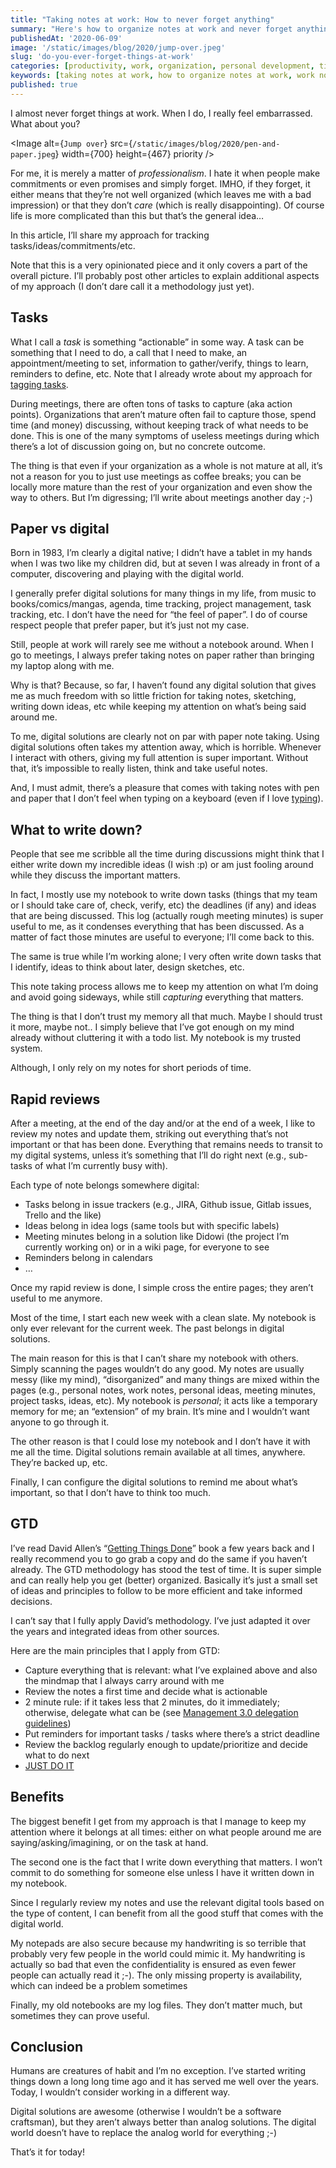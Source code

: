 ```yaml
---
title: "Taking notes at work: How to never forget anything"
summary: "Here's how to organize notes at work and never forget anything."
publishedAt: '2020-06-09'
image: '/static/images/blog/2020/jump-over.jpeg'
slug: 'do-you-ever-forget-things-at-work'
categories: [productivity, work, organization, personal development, time management]
keywords: [taking notes at work, how to organize notes at work, work notes, how to take meeting notes that really work, work]
published: true
---
```


I almost never forget things at work. When I do, I really feel embarrassed. What about you?

<Image
  alt={`Jump over`}
  src={`/static/images/blog/2020/pen-and-paper.jpeg`}
  width={700}
  height={467}
  priority
/>

For me, it is merely a matter of _professionalism_. I hate it when people make commitments or even promises and simply forget. IMHO, if they forget, it either means that they’re not well organized (which leaves me with a bad impression) or that they don’t _care_ (which is really disappointing). Of course life is more complicated than this but that’s the general idea…

In this article, I’ll share my approach for tracking tasks/ideas/commitments/etc.

Note that this is a very opinionated piece and it only covers a part of the overall picture. I’ll probably post other articles to explain additional aspects of my approach (I don’t dare call it a methodology just yet).

## Tasks

What I call a _task_ is something “actionable” in some way. A task can be something that I need to do, a call that I need to make, an appointment/meeting to set, information to gather/verify, things to learn, reminders to define, etc. Note that I already wrote about my approach for [tagging tasks](https://medium.com/@dSebastien/tagging-your-daily-todos-when-moscow-is-not-enough-75e402a7b8ef).

During meetings, there are often tons of tasks to capture (aka action points). Organizations that aren’t mature often fail to capture those, spend time (and money) discussing, without keeping track of what needs to be done. This is one of the many symptoms of useless meetings during which there’s a lot of discussion going on, but no concrete outcome.

The thing is that even if your organization as a whole is not mature at all, it’s not a reason for you to just use meetings as coffee breaks; you can be locally more mature than the rest of your organization and even show the way to others. But I’m digressing; I’ll write about meetings another day ;-)

## Paper vs digital

Born in 1983, I’m clearly a digital native; I didn’t have a tablet in my hands when I was two like my children did, but at seven I was already in front of a computer, discovering and playing with the digital world.

I generally prefer digital solutions for many things in my life, from music to books/comics/mangas, agenda, time tracking, project management, task tracking, etc. I don’t have the need for “the feel of paper”. I do of course respect people that prefer paper, but it’s just not my case.

Still, people at work will rarely see me without a notebook around. When I go to meetings, I always prefer taking notes on paper rather than bringing my laptop along with me.

Why is that? Because, so far, I haven’t found any digital solution that gives me as much freedom with so little friction for taking notes, sketching, writing down ideas, etc while keeping my attention on what’s being said around me.

To me, digital solutions are clearly not on par with paper note taking. Using digital solutions often takes my attention away, which is horrible. Whenever I interact with others, giving my full attention is super important. Without that, it’s impossible to really listen, think and take useful notes.

And, I must admit, there’s a pleasure that comes with taking notes with pen and paper that I don’t feel when typing on a keyboard (even if I love [typing](https://medium.com/@dSebastien/typewriter-sounds-on-linux-7df3e820afe6)).

## What to write down?

People that see me scribble all the time during discussions might think that I either write down my incredible ideas (I wish :p) or am just fooling around while they discuss the important matters.

In fact, I mostly use my notebook to write down tasks (things that my team or I should take care of, check, verify, etc) the deadlines (if any) and ideas that are being discussed. This log (actually rough meeting minutes) is super useful to me, as it condenses everything that has been discussed. As a matter of fact those minutes are useful to everyone; I’ll come back to this.

The same is true while I’m working alone; I very often write down tasks that I identify, ideas to think about later, design sketches, etc.

This note taking process allows me to keep my attention on what I’m doing and avoid going sideways, while still _capturing_ everything that matters.

The thing is that I don’t trust my memory all that much. Maybe I should trust it more, maybe not.. I simply believe that I’ve got enough on my mind already without cluttering it with a todo list. My notebook is my trusted system.

Although, I only rely on my notes for short periods of time.

## Rapid reviews

After a meeting, at the end of the day and/or at the end of a week, I like to review my notes and update them, striking out everything that’s not important or that has been done. Everything that remains needs to transit to my digital systems, unless it’s something that I’ll do right next (e.g., sub-tasks of what I’m currently busy with).

Each type of note belongs somewhere digital:

* Tasks belong in issue trackers (e.g., JIRA, Github issue, Gitlab issues, Trello and the like)
* Ideas belong in idea logs (same tools but with specific labels)
* Meeting minutes belong in a solution like Didowi (the project I’m currently working on) or in a wiki page, for everyone to see
* Reminders belong in calendars
* …

Once my rapid review is done, I simple cross the entire pages; they aren’t useful to me anymore.

Most of the time, I start each new week with a clean slate. My notebook is only ever relevant for the current week. The past belongs in digital solutions.

The main reason for this is that I can’t share my notebook with others. Simply scanning the pages wouldn’t do any good. My notes are usually messy (like my mind), “disorganized” and many things are mixed within the pages (e.g., personal notes, work notes, personal ideas, meeting minutes, project tasks, ideas, etc). My notebook is _personal_; it acts like a temporary memory for me; an “extension” of my brain. It’s mine and I wouldn’t want anyone to go through it.

The other reason is that I could lose my notebook and I don’t have it with me all the time. Digital solutions remain available at all times, anywhere. They’re backed up, etc.

Finally, I can configure the digital solutions to remind me about what’s important, so that I don’t have to think too much.

## GTD

I’ve read David Allen’s “[Getting Things Done](http://gettingthingsdone.com/)” book a few years back and I really recommend you to go grab a copy and do the same if you haven’t already. The GTD methodology has stood the test of time. It is super simple and can really help you get (better) organized. Basically it’s just a small set of ideas and principles to follow to be more efficient and take informed decisions.

I can’t say that I fully apply David’s methodology. I’ve just adapted it over the years and integrated ideas from other sources.

Here are the main principles that I apply from GTD:

* Capture everything that is relevant: what I’ve explained above and also the mindmap that I always carry around with me
* Review the notes a first time and decide what is actionable
* 2 minute rule: if it takes less that 2 minutes, do it immediately; otherwise, delegate what can be (see [Management 3.0 delegation guidelines](https://management30.com/product/workouts/delegation-employee-engagement/))
* Put reminders for important tasks / tasks where there’s a strict deadline
* Review the backlog regularly enough to update/prioritize and decide what to do next
* [JUST DO IT](https://www.youtube.com/watch?v=ZXsQAXx_ao0)

## Benefits

The biggest benefit I get from my approach is that I manage to keep my attention where it belongs at all times: either on what people around me are saying/asking/imagining, or on the task at hand.

The second one is the fact that I write down everything that matters. I won’t commit to do something for someone else unless I have it written down in my notebook.

Since I regularly review my notes and use the relevant digital tools based on the type of content, I can benefit from all the good stuff that comes with the digital world.

My notepads are also secure because my handwriting is so terrible that probably very few people in the world could mimic it. My handwriting is actually so bad that even the confidentiality is ensured as even fewer people can actually read it ;-). The only missing property is availability, which can indeed be a problem sometimes

Finally, my old notebooks are my log files. They don’t matter much, but sometimes they can prove useful.

## Conclusion

Humans are creatures of habit and I’m no exception. I’ve started writing things down a long long time ago and it has served me well over the years. Today, I wouldn’t consider working in a different way.

Digital solutions are awesome (otherwise I wouldn’t be a software craftsman), but they aren’t always better than analog solutions. The digital world doesn’t have to replace the analog world for everything ;-)

That’s it for today!

<BlogPostSignature />

